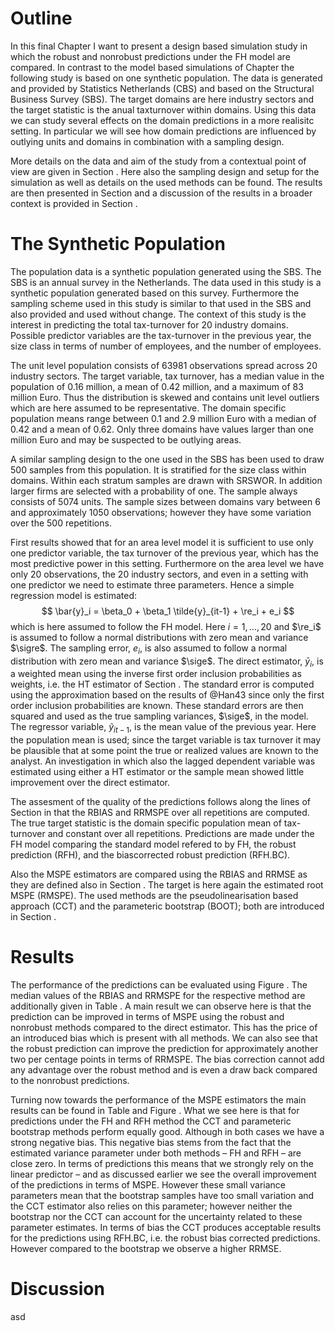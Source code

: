# Outline

In this final Chapter I want to present a design based simulation study in which
the robust and non\hyp{}robust predictions under the FH model are compared. In
contrast to the model based simulations of Chapter
\ref{chap:results_model_based} the following study is based on one synthetic
population. The data is generated and provided by Statistics Netherlands (CBS)
and based on the Structural Business Survey (SBS). The target domains are here
industry sectors and the target statistic is the anual tax\hyp{}turnover within 
domains. Using this data we can study several effects on the domain predictions 
in a more realisitc setting. In particular we will see how domain predictions
are influenced by outlying units and domains in combination with a sampling
design.

More details on the data and aim of the study from a contextual point of view 
are given in Section \ref{sec:results_design_data}. Here also the sampling
design and setup for the simulation as well as details on the used methods can
be found. The results are then presented in Section 
\ref{sec:results_design_results} and a discussion of the results in a broader 
context is provided in Section \ref{sec:results_design_discussion}.

# The Synthetic Population
\label{sec:results_design_data}

The population data is a synthetic population generated using the SBS. The SBS 
is an annual survey in the Netherlands. The data used in this study is a 
synthetic population generated based on this survey. Furthermore the sampling 
scheme used in this study is similar to that used in the SBS and also provided 
and used without change. The context of this study is the interest in predicting
the total tax-turnover for 20 industry domains. Possible predictor variables are
the tax-turnover in the previous year, the size class in terms of number of
employees, and the number of employees.

The unit level population consists of 63981 observations spread across 20 
industry sectors. The target variable, tax turnover, has a median value in the 
population of 0.16 million, a mean of 0.42 million, and a maximum of 83 million 
Euro. Thus the distribution is skewed and contains unit level outliers which are
here assumed to be representative. The domain specific population means range 
between 0.1 and 2.9 million Euro with a median of 0.42 and a mean of 0.62. Only
three domains have values larger than one million Euro and may be suspected to
be outlying areas.

A similar sampling design to the one used in the SBS has been used to draw 500
samples from this population. It is stratified for the size class within
domains. Within each stratum samples are drawn with SRSWOR. In addition larger
firms are selected with a probability of one. The sample always consists of 5074
units. The sample sizes between domains vary between 6 and approximately 1050
observations; however they have some variation over the 500 repetitions.

First results showed that for an area level model it is sufficient to use only
one predictor variable, the tax turnover of the previous year, which has the
most predictive power in this setting. Furthermore on the area level we have
only 20 observations, the 20 industry sectors, and even in a setting with one
predictor we need to estimate three parameters. Hence a simple regression model
is estimated:
$$
\bar{y}_i = \beta_0 + \beta_1 \tilde{y}_{it-1} + \re_i + e_i
$$
which is here assumed to follow the FH model. Here $i = 1, \dots, 20$ and 
$\re_i$ is assumed to follow a normal distributions with zero mean and variance 
$\sigre$. The sampling error, $e_i$, is also assumed to follow a normal 
distribution with zero mean and variance $\sige$. The direct estimator, 
$\bar{y}_i$, is a weighted mean using the inverse first order inclusion 
probabilities as weights, i.e. the HT estimator of Section
\ref{sec:theory_sae_direct}. The standard error is computed using the
approximation based on the results of @Han43 since only the first order
inclusion probabilities are known. These standard errors are then squared and
used as the true sampling variances, $\sige$, in the model. The regressor
variable, $\tilde{y}_{it-1}$, is the mean value of the previous year. Here the
population mean is used; since the target variable is tax turnover it may be
plausible that at some point the true or realized values are known to the 
analyst. An investigation in which also the lagged dependent variable was 
estimated using either a HT estimator or the sample mean showed little 
improvement over the direct estimator.

The assesment of the quality of the predictions follows along the lines of
Section \ref{sec:area_level_sim_qm} in that the RBIAS and RRMSPE over all
repetitions are computed. The true target statistic is the domain specific
population mean of tax-turnover and constant over all repetitions. Predictions
are made under the FH model comparing the standard model refered to by FH, the
robust prediction (RFH), and the bias\hyp{}corrected robust prediction (RFH.BC).

Also the MSPE estimators are compared using the RBIAS and RRMSE as they are 
defined also in Section \ref{sec:results_mse_qm}. The target is here again the 
estimated root MSPE (RMSPE). The used methods are the pseudolinearisation based 
approach (CCT) and the parameteric bootstrap (BOOT); both are introduced in 
Section \ref{sec:theory_rfh_mse}.


# Results
\label{sec:results_design_results}

The performance of the predictions can be evaluated using Figure 
\ref{fig:design_rrmspe}. The median values of the RBIAS and RRMSPE for the 
respective method are additionally given in Table 
\ref{tab:preds_performace_design}. A main result we can observe here is that the
prediction can be improved in terms of MSPE using the robust and non\hyp{}robust
methods compared to the direct estimator. This has the price of an introduced 
bias which is present with all methods. We can also see that the robust 
prediction can improve the prediction for approximately another two per centage 
points in terms of RRMSPE. The bias correction cannot add any advantage over the
robust method and is even a draw back compared to the non\hyp{}robust
predictions.

\begin{figure}[tbp]
\centering
\includegraphics[width = \textwidth]{figs/design_rrmspe.pdf}
\caption[Performance of Domain Predictions]{\label{fig:design_rrmspe}Performance of Domain Predictions -- Estimated root mean squared prediction error (RRMSPE) and relative bias (RBIAS).}
\end{figure}

\input{tabs/preds_design}

Turning now towards the performance of the MSPE estimators the main results can 
be found in Table \ref{tab:mse_performace_design} and Figure
\ref{fig:design_mspe_estimators}. What we see here is that for predictions under
the FH and RFH method the CCT and parameteric bootstrap methods perform equally
good. Although in both cases we have a strong negative bias. This negative bias
stems from the fact that the estimated variance parameter under both methods --
FH and RFH -- are close zero. In terms of predictions this means that we
strongly rely on the linear predictor -- and as discussed earlier we see the
overall improvement of the predictions in terms of MSPE. However these small
variance parameters mean that the bootstrap samples have too small variation and
the CCT estimator also relies on this parameter; however neither the bootstrap
nor the CCT can account for the uncertainty related to these parameter
estimates. In terms of bias the CCT produces acceptable results for the
predictions using RFH.BC, i.e. the robust bias corrected predictions. However
compared to the bootstrap we observe a higher RRMSE.

\input{tabs/mse_design}

\begin{figure}[tbp]
\centering
\includegraphics[width = \textwidth]{figs/design_mspe_point}
\caption[\label{fig:design_mspe_estimators}Performance of the Estimated Root Mean Squared Prediction Error]{Performance of the Estimated Root Mean Squared Prediction Error -- Compared are the root MSPE estimates using the methods CCT and BOOT with the MSPE under the Monte Carlo simulation.}
\end{figure}


# Discussion
\label{sec:results_design_discussion}

asd
